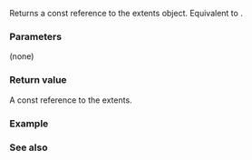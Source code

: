 {{cpp/container/mdspan/layout_stride/mapping/title|extents}}
{{cpp/container/mdspan/layout_stride/mapping/navbar}}
{{dcl begin}}
{{dcl|since=c++23|
constexpr const extents_type&amp; extents() const noexcept;
}}
{{dcl end}}

Returns a const reference to the extents object. Equivalent to {{c|return extents_;}}.

===Parameters===
(none)

===Return value===
A const reference to the extents.

===Example===
{{example
|code=
|output=
}}

===See also===
{{dsc begin}}
{{dsc inc|cpp/container/mdspan/dsc extents_mfun}}
{{dsc end}}

{{langlinks|de|es|ja|ru|zh}}